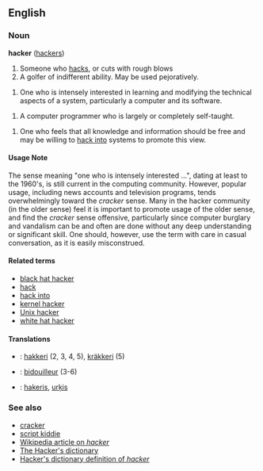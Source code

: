 ==English==
=== Noun ===
'''hacker''' ([[hackers]])

# Someone who [[hack]]s, or cuts with rough blows
# A golfer of indifferent ability.  May be used pejoratively.
<!-- # One who [[hacks]].  --- Taking this out because it doesn't really apply to coughing, chopping things down or coping with a situation. -->
# One who is intensely interested in learning and modifying the technical aspects of a system, particularly a computer and its software.
<!-- # Those that program and use computers and technology enthusiastically, almost obsessively. --- This is too heavily biased toward programming and mere use instead of studying and tweaking -->
# A computer programmer who is largely or completely self-taught. <!-- I think self-teaching is more hackish than lack of formal training.  I think this is worth including somehow, but keep in mind that the NHD and Wikipedia are both better media for convenying finer points.  From a wiktionary point of view, the litmus test is whether one might use the word this way without also meaning one of the other senses.  I'm not entirely convinced, but I'm not violently opposed -->
<!-- # Someone with the ability to read [[machine code]].
   I've never seen this as particularly hackish.  Lots of 80-column minds can grasph machine code just fine, and I don't believe "I can read machine code" would cause that much of a stir among exprienced hackers -->
<!-- This next is intersting -- it's where a lot of the trouble starts.  I've reworded it to bring the belief about freedom of information to the front -->
# One who feels that all knowledge and information should be free and may be willing to [[hack into]] systems to promote this view.
<!-- # An ubergeek. --- Not sure.  Hacking isn't really about recognition -->

====Usage Note====
The sense meaning "one who is intensely interested ...", dating at least to the 1960's, is still current in the computing community.  However, popular usage, including news accounts and television programs, tends overwhelmingly toward the ''cracker'' sense.  Many in the hacker community (in the older sense) feel it is important to promote usage of the older sense, and find the ''cracker'' sense offensive, particularly since computer burglary and vandalism can be and often are done without any deep understanding or significant skill.  One should, however, use the term with care in casual conversation, as it is easily misconstrued.

====Related terms====
*[[black hat hacker]]
*[[hack]]
*[[hack into]]
*[[kernel hacker]]
*[[Unix hacker]]
*[[white hat hacker]]

====Translations====
*{{fi}}: [[hakkeri]] (2, 3, 4, 5), [[kräkkeri]] (5)
*{{fr}}: [[bidouilleur]] (3-6) 
*{{lv}}: [[hakeris]], [[urķis]]

===See also===
*[[cracker]]
*[[script kiddie]]
*[[w:hacker|Wikipedia article on ''hacker'']]
*[http://catb.org/~esr/jargon/index.html The Hacker's dictionary]
*[http://catb.org/~esr/jargon/html/H/hacker.html Hacker's dictionary definition of ''hacker'']